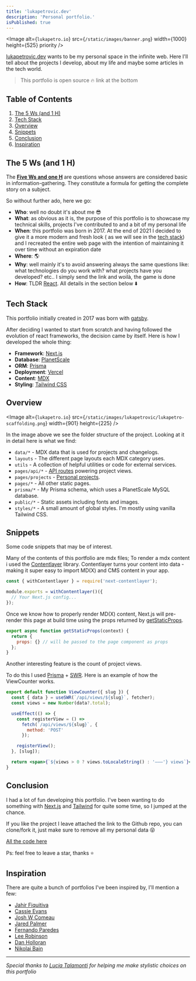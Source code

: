 ```yaml
---
title: 'lukapetrovic.dev'
description: 'Personal portfolio.'
isPublished: true
---
```


<Image
  alt={`lukapetro.io`}
  src={`/static/images/banner.png`}
  width={1000}
  height={525}
  priority
/>

[lukapetrovic.dev](https://www.lukapetrovic.dev/) wants to be my personal space in the infinite web.
Here I'll tell about the projects I develop, about my life and maybe some articles in the tech world.

> This portfolio is open source 🔥 link at the bottom

## Table of Contents

1.  [The 5 Ws (and 1 H)](/projects/lukapetrovic#the-5-ws-and-1-h)
2.  [Tech Stack](/projects/lukapetrovic#tech-stack)
3.  [Overview](/projects/lukapetrovic#overview)
4.  [Snippets](/projects/lukapetrovic#snippets)
5.  [Conclusion](/projects/lukapetrovic#conclusion)
6.  [Inspiration](/projects/lukapetrovic#inspiration)

## The 5 Ws (and 1 H)

The [**Five Ws and one H**](https://www.workfront.com/blog/project-management-101-the-5-ws-and-1-h-that-should-be-asked-of-every-project) are questions whose answers are considered basic in information-gathering.
They constitute a formula for getting the complete story on a subject.

So without further ado, here we go:

- **Who**: well no doubt it's about me 😎
- **What**: as obvious as it is, the purpose of this portfolio is to showcase my technical skills, projects I've contributed to and a bit of my personal life
- **When**: this portfolio was born in 2017. At the end of 2021 I decided to give it a more modern and fresh look ( as we will see in the [tech stack](/projects/lukapetrovic#tech-stack))
  and I recreated the entire web page with the intention of maintaining it over time without an expiration date
- **Where**: 🌎
- **Why**: well mainly it's to avoid answering always the same questions like: what technologies do you work with? what projects have you developed? etc.. I simply send the link and woilà, the game is done
- **How**: TLDR [React](https://reactjs.org/). All details in the section below ⬇️

## Tech Stack

This portfolio initially created in 2017 was born with [gatsby](https://www.gatsbyjs.com/).

After deciding I wanted to start from scratch and having followed the evolution of react frameworks,
the decision came by itself. Here is how I developed the whole thing:

- **Framework**: [Next.js](https://nextjs.org/)
- **Database**: [PlanetScale](https://planetscale.com)
- **ORM**: [Prisma](https://prisma.io/)
- **Deployment**: [Vercel](https://vercel.com)
- **Content**: [MDX](https://github.com/mdx-js/mdx)
- **Styling**: [Tailwind CSS](https://tailwindcss.com/)

## Overview

<Image
  alt={`lukapetro.io`}
  src={`/static/images/lukapetrovic/lukapetro-scaffolding.png`}
  width={901}
  height={225}
/>

In the image above we see the folder structure of the project. Looking at it in detail here is what we find:

- `data/*` - MDX data that is used for projects and changelogs.
- `layouts` - The different page layouts each MDX category uses.
- `utils` - A collection of helpful utilities or code for external services.
- `pages/api/*` - [API routes](https://nextjs.org/docs/api-routes/introduction) powering project views.
- `pages/projects` - [Personal projects](https://www.lukapetrovic.dev/projects).
- `pages/*` - All other static pages.
- `prisma/*` - My Prisma schema, which uses a PlanetScale MySQL database.
- `public/*` - Static assets including fonts and images.
- `styles/*` - A small amount of global styles. I'm mostly using vanilla Tailwind CSS.

## Snippets

Some code snippets that may be of interest.

Many of the contents of this portfolio are mdx files; To render a mdx content i used the [Contentlayer](https://www.npmjs.com/package/contentlayer) library.
Contentlayer turns your content into data - making it super easy to import MD(X) and CMS content in your app.

```jsx
const { withContentlayer } = require('next-contentlayer');

module.exports = withContentlayer()({
  // Your Next.js config...
});
```

Once we know how to properly render MD(X) content, Next.js will pre-render this page at build time using the props returned by
[getStaticProps](https://nextjs.org/docs/basic-features/data-fetching/get-static-props).

```jsx
export async function getStaticProps(context) {
  return {
    props: {} // will be passed to the page component as props
  };
}
```

Another interesting feature is the count of project views.

To do this I used [Prisma](https://www.prisma.io/) + [SWR](https://www.npmjs.com/package/swr).
Here is an example of how the ViewCounter works.

```jsx
export default function ViewCounter({ slug }) {
  const { data } = useSWR(`/api/views/${slug}`, fetcher);
  const views = new Number(data?.total);

  useEffect(() => {
    const registerView = () =>
      fetch(`/api/views/${slug}`, {
        method: 'POST'
      });

    registerView();
  }, [slug]);

  return <span>{`${views > 0 ? views.toLocaleString() : '–––'} views`}</span>;
}
```

## Conclusion

I had a lot of fun developing this portfolio. I've been wanting to do something with [Next.js](https://nextjs.org/) and [Tailwind](https://tailwindcss.com/) for quite some time, so I jumped at the chance.

If you like the project I leave attached the link to the Github repo, you can clone/fork it, just make sure to remove all my personal data 😝

[All the code here](https://github.com/Lukapetro/lukapetro.io)

Ps: feel free to leave a star, thanks ⭐

## Inspiration

There are quite a bunch of portfolios I've been inspired by, I'll mention a few:

- [Jahir Fiquitiva](https://jahir.dev/)
- [Cassie Evans](https://www.cassie.codes/)
- [Josh W Comeau](https://www.joshwcomeau.com/)
- [Jared Palmer](https://jaredpalmer.com/)
- [Fernando Paredes](https://fdp.io/)
- [Lee Robinson](https://leerob.io/)
- [Dan Holloran](https://danholloran.me/)
- [Nikolai Bain](https://www.nikolaibain.com/)

---

_Special thanks to [Lucia Talamonti](https://read.cv/luciatalamonti) for helping me make stylistic choices on this portfolio_
